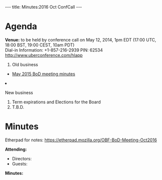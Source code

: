 ---
title: Minutes:2016 Oct ConfCall
---

= Agenda =

'''Venue:''' to be held by conference call on May 12, 2014, 1pm EDT (17:00 UTC, 18:00 BST, 19:00 CEST, 10am PDT) <br/>
Dial-in Information: +1-857-216-2939 PIN: 62534 http://www.uberconference.com/hlapp

<ol>
<li> Old business </li>
 <ul>
  <li> [[Minutes:2015_May_ConfCall| May 2015 BoD meeting minutes]]</li>
 </ul>  
<li>New business</li>
<ol style="list-style-type:lower-roman">
  <li> Term expirations and Elections for the Board</li>
  <li> T.B.D.</li>
</ol>
</ol>

= Minutes =

Etherpad for notes: https://etherpad.mozilla.org/OBF-BoD-Meeting-Oct2016

'''Attending:'''
* Directors: 
* Guests: 

'''Minutes:'''